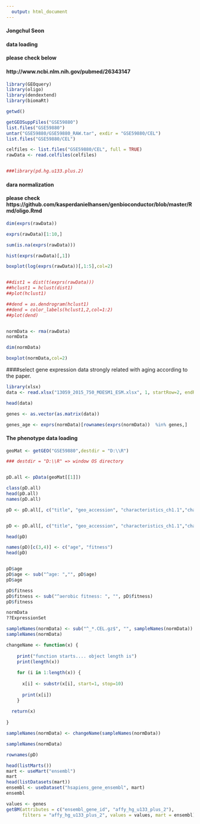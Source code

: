 ```yaml
---
  output: html_document
---
```

  
#### Jongchul Seon

#### data loading  
#### please check below
#### http://www.ncbi.nlm.nih.gov/pubmed/26343147

```r

library(GEOquery)
library(oligo)
library(dendextend)
library(biomaRt)

getwd()

getGEOSuppFiles("GSE59880")
list.files("GSE59880")
untar("GSE59880/GSE59880_RAW.tar", exdir = "GSE59880/CEL")
list.files("GSE59880/CEL")

celfiles <- list.files("GSE59880/CEL", full = TRUE)
rawData <- read.celfiles(celfiles)


###library(pd.hg.u133.plus.2)

```


#### dara normalization
#### please check https://github.com/kasperdanielhansen/genbioconductor/blob/master/Rmd/oligo.Rmd

```r

dim(exprs(rawData))

exprs(rawData)[1:10,]

sum(is.na(exprs(rawData)))

hist(exprs(rawData)[,1])

boxplot(log(exprs(rawData))[,1:5],col=2)


##dist1 = dist(t(exprs(rawData)))
##hclust1 = hclust(dist1)
##plot(hclust1)

##dend = as.dendrogram(hclust1)
##dend = color_labels(hclust1,2,col=1:2)
##plot(dend)


normData <- rma(rawData)
normData

dim(normData)

boxplot(normData,col=2)


```


####select gene expression data strongly related with aging according to the paper. 
 

```r

library(xlsx)
data <- read.xlsx("13059_2015_750_MOESM1_ESM.xlsx", 1, startRow=2, endRow=152,colIndex=1)

head(data)

genes <- as.vector(as.matrix(data))

genes_age <- exprs(normData)[rownames(exprs(normData))  %in% genes,]


```


#### The phenotype data loading 


```r

geoMat <- getGEO("GSE59880",destdir = "D:\\R")

### destdir = "D:\\R" => window OS directory


pD.all <- pData(geoMat[[1]])

class(pD.all)
head(pD.all)
names(pD.all)

pD <- pD.all[, c("title", "geo_accession", "characteristics_ch1.1","characteristics_ch1.2","characteristics_ch1.3","characteristics_ch1.4","platform_id"  )]


pD <- pD.all[, c("title", "geo_accession", "characteristics_ch1.1","characteristics_ch1.2")]

head(pD)

names(pD)[c(3,4)] <- c("age", "fitness")
head(pD)


pD$age
pD$age <- sub("^age: ","", pD$age)
pD$age

pD$fitness 
pD$fitness <- sub("^aerobic fitness: ", "", pD$fitness)
pD$fitness

normData
??ExpressionSet

sampleNames(normData) <- sub("^_*.CEL.gz$", "", sampleNames(normData))
sampleNames(normData)

changeName <- function(x) {
  
    print("function starts.... object length is")
    print(length(x))
    
    for (i in 1:length(x)) {
    
      x[i] <- substr(x[i], start=1, stop=10) 
      
      print(x[i])
    }
     
  return(x)
   
}

sampleNames(normData) <- changeName(sampleNames(normData))

sampleNames(normData)

rownames(pD) 

```


```r

head(listMarts())
mart <- useMart("ensembl")
mart
head(listDatasets(mart))
ensembl <- useDataset("hsapiens_gene_ensembl", mart)
ensembl

values <- genes
getBM(attributes = c("ensembl_gene_id", "affy_hg_u133_plus_2"),
      filters = "affy_hg_u133_plus_2", values = values, mart = ensembl)

```

